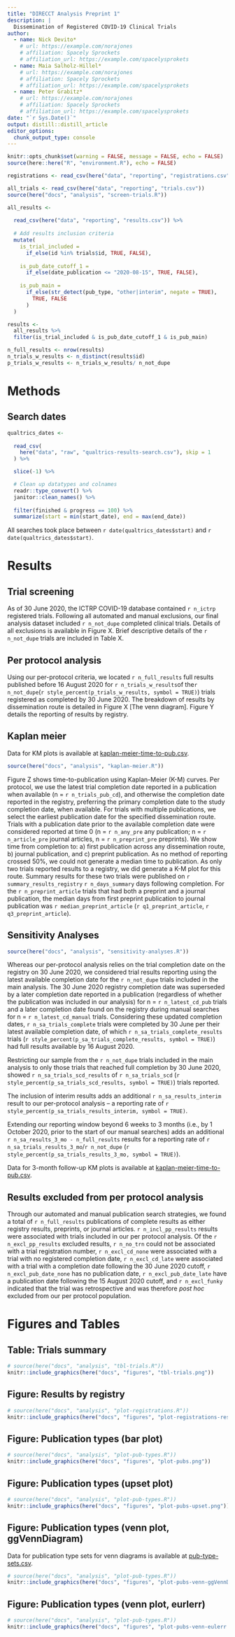 ```yaml
---
title: "DIRECCT Analysis Preprint 1"
description: |
  Dissemination of Registered COVID-19 Clinical Trials
author:
  - name: Nick Devito*
    # url: https://example.com/norajones
    # affiliation: Spacely Sprockets
    # affiliation_url: https://example.com/spacelysprokets
  - name: Maia Salholz-Hillel*
    # url: https://example.com/norajones
    # affiliation: Spacely Sprockets
    # affiliation_url: https://example.com/spacelysprokets
  - name: Peter Grabitz*
    # url: https://example.com/norajones
    # affiliation: Spacely Sprockets
    # affiliation_url: https://example.com/spacelysprokets
date: "`r Sys.Date()`"
output: distill::distill_article
editor_options: 
  chunk_output_type: console
---
```


```r
knitr::opts_chunk$set(warning = FALSE, message = FALSE, echo = FALSE)
source(here::here("R", "environment.R"), echo = FALSE)
```

```r
registrations <- read_csv(here("data", "reporting", "registrations.csv"))
```

```r
all_trials <- read_csv(here("data", "reporting", "trials.csv"))
source(here("docs", "analysis", "screen-trials.R"))
```


```r

all_results <- 
  
  read_csv(here("data", "reporting", "results.csv")) %>% 
  
  # Add results inclusion criteria
  mutate(
    is_trial_included = 
      if_else(id %in% trials$id, TRUE, FALSE),
    
    is_pub_date_cutoff_1 = 
      if_else(date_publication <= "2020-08-15", TRUE, FALSE),
    
    is_pub_main =
      if_else(str_detect(pub_type, "other|interim", negate = TRUE), 
        TRUE, FALSE
      )
  )

results <-
  all_results %>% 
  filter(is_trial_included & is_pub_date_cutoff_1 & is_pub_main)

n_full_results <- nrow(results)
n_trials_w_results <- n_distinct(results$id)
p_trials_w_results <- n_trials_w_results/ n_not_dupe
```

# Methods

## Search dates

```r
qualtrics_dates <-
  
  read_csv(
    here("data", "raw", "qualtrics-results-search.csv"), skip = 1
  ) %>% 

  slice(-1) %>%

  # Clean up datatypes and colnames
  readr::type_convert() %>%
  janitor::clean_names() %>% 
  
  filter(finished & progress == 100) %>%
  summarize(start = min(start_date), end = max(end_date))
```
All searches took place between `r date(qualtrics_dates$start)` and `r date(qualtrics_dates$start)`.

# Results

## Trial screening

As of 30 June 2020, the ICTRP COVID-19 database contained `r n_ictrp` registered trials. Following all automated and manual exclusions, our final analysis dataset included `r n_not_dupe` completed clinical trials. Details of all exclusions is available in Figure X. Brief descriptive details of the `r n_not_dupe` trials are included in Table X.

## Per protocol analysis


Using our per-protocol criteria, we located `r n_full_results` full results published before 16 August 2020 for `r n_trials_w_results`of the`r n_not_dupe`(`r style_percent(p_trials_w_results, symbol = TRUE)`) trials registered as completed by 30 June 2020. The breakdown of results by dissemination route is detailed in Figure X [The venn diagram]. Figure Y details the reporting of results by registry.

## Kaplan meier

Data for KM plots is available at [kaplan-meier-time-to-pub.csv](https://github.com/maia-sh/direcct/blob/master/data/reporting/kaplan-meier-time-to-pub.csv).

```r
source(here("docs", "analysis", "kaplan-meier.R"))
```

Figure Z shows time-to-publication using Kaplan-Meier (K-M) curves. Per protocol, we use the latest trial completion date reported in a publication when available (n = `r n_trials_pub_cd`), and otherwise the completion date reported in the registry, preferring the primary completion date to the study completion date, when available. For trials with multiple publications, we select the earliest publication date for the specified dissemination route. Trials with a publication date prior to the available completion date were considered reported at time 0 (n = `r n_any_pre` any publication; n = `r n_article_pre` journal articles, n = `r n_preprint_pre` preprints). We show time from completion to: a) first publication across any dissemination route, b) journal publication, and c) preprint publication. As no method of reporting crossed 50%, we could not generate a median time to publication. As only two trials reported results to a registry, we did generate a K-M plot for this route. Summary results for these two trials were published on `r summary_results_registry` `r n_days_summary` days following completion. For the `r n_preprint_article` trials that had both a preprint and a journal publication, the median days from first preprint publication to journal publication was `r median_preprint_article` (`r q1_preprint_article`, `r q3_preprint_article`).

## Sensitivity Analyses
```r
source(here("docs", "analysis", "sensitivity-analyses.R"))
```
Whereas our per-protocol analysis relies on the trial completion date on the registry on 30 June 2020, we considered trial results reporting using the latest available completion date for the `r n_not_dupe` trials included in the main analysis. The 30 June 2020 registry completion date was superseded by a later completion date reported in a publication (regardless of whether the publication was included in our analysis) for n = `r n_latest_cd_pub` trials and a later completion date found on the registry during manual searches for n = `r n_latest_cd_manual` trials. Considering these updated completion dates, `r n_sa_trials_complete` trials were completed by 30 June per their latest available completion date, of which `r n_sa_trials_complete_results` trials (`r style_percent(p_sa_trials_complete_results, symbol = TRUE)`) had full results available by 16 August 2020.

Restricting our sample from the `r n_not_dupe` trials included in the main analysis to only those trials that reached full completion by 30 June 2020, showed `r n_sa_trials_scd_results` of `r n_sa_trials_scd` (`r style_percent(p_sa_trials_scd_results, symbol = TRUE)`) trials reported.

The inclusion of interim results adds an additional   `r n_sa_results_interim` result to our per-protocol analysis -- a reporting rate of `r style_percent(p_sa_trials_results_interim, symbol = TRUE)`.

Extending our reporting window beyond 6 weeks to 3 months (i.e., by 1 October 2020, prior to the start of our manual searches) adds an additional `r n_sa_results_3_mo - n_full_results` results for a reporting rate of `r n_sa_trials_results_3_mo`/`r n_not_dupe` (`r style_percent(p_sa_trials_results_3_mo, symbol = TRUE)`).

Data for 3-month follow-up KM plots is available at [kaplan-meier-time-to-pub.csv](https://github.com/maia-sh/direcct/blob/master/data/reporting/kaplan-meier-time-to-pub_3-mo.csv).

## Results excluded from per protocol analysis

Through our automated and manual publication search strategies, we found a total of `r n_full_results` publications of complete results as either registry results, preprints, or journal articles. `r n_incl_pp_results` results were associated with trials included in our per protocol analysis. Of the `r n_excl_pp_results` excluded results, `r n_no_trn` could not be associated with a trial registration number, `r n_excl_cd_none` were associated with a trial with no registered completion date, `r n_excl_cd_late` were associated with a trial with a completion date following the 30 June 2020 cutoff, `r n_excl_pub_date_none` has no publication date, `r n_excl_pub_date_late` have a publication date following the 15 August 2020 cutoff, and `r n_excl_funky` indicated that the trial was retrospective and was therefore *post hoc* excluded from our per protocol population.

# Figures and Tables

## Table: Trials summary
```r
# source(here("docs", "analysis", "tbl-trials.R"))
knitr::include_graphics(here("docs", "figures", "tbl-trials.png"))
```

## Figure: Results by registry
```r
# source(here("docs", "analysis", "plot-registrations.R"))
knitr::include_graphics(here("docs", "figures", "plot-registrations-results.png"))
```

## Figure: Publication types (bar plot)
```r
# source(here("docs", "analysis", "plot-pub-types.R"))
knitr::include_graphics(here("docs", "figures", "plot-pubs.png"))
```

## Figure: Publication types (upset plot)
```r
# source(here("docs", "analysis", "plot-pub-types.R"))
knitr::include_graphics(here("docs", "figures", "plot-pubs-upset.png"))
```

## Figure: Publication types (venn plot, ggVennDiagram)

Data for publication type sets for venn diagrams is available at [pub-type-sets.csv](https://github.com/maia-sh/direcct/blob/master/data/reporting/pub-type-sets.csv).

```r
# source(here("docs", "analysis", "plot-pub-types.R"))
knitr::include_graphics(here("docs", "figures", "plot-pubs-venn-ggVennDiagram.png"))
```

## Figure: Publication types (venn plot, eurlerr)
```r
# source(here("docs", "analysis", "plot-pub-types.R"))
knitr::include_graphics(here("docs", "figures", "plot-pubs-venn-eulerr.png"))
```


